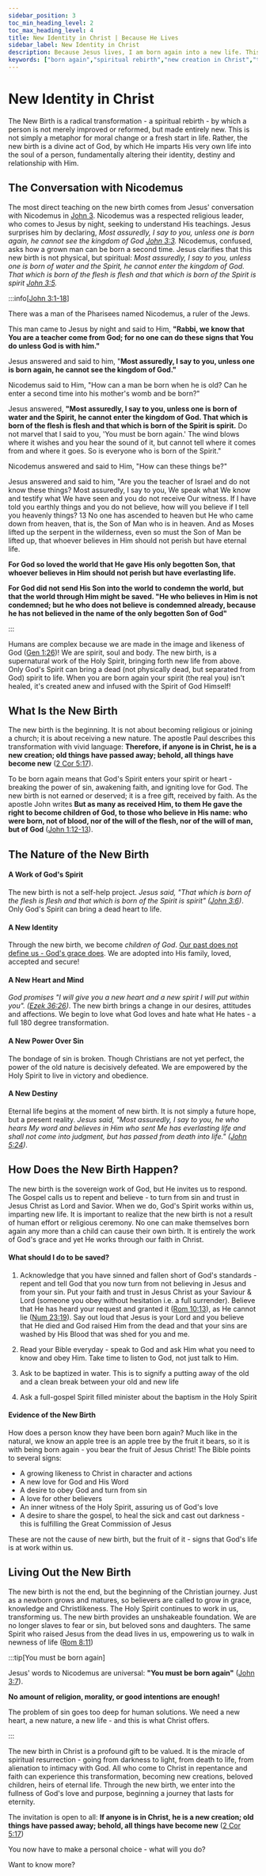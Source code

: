 ```yaml
---
sidebar_position: 3
toc_min_heading_level: 2
toc_max_heading_level: 4
title: New Identity in Christ | Because He Lives
sidebar_label: New Identity in Christ
description: Because Jesus lives, I am born again into a new life. This new birth brings regeneration, a new identity, and a spiritual journey, transforming the believer after salvation.
keywords: ["born again","spiritual rebirth","new creation in Christ","transformed by the resurrection","from death to life","old things passed away","life in the Spirit","raised to new life with Jesus","the new birth","born again","experience Jesus today"]
---
```



# New Identity in Christ

The New Birth is a radical transformation - a spiritual rebirth - by which a person is not merely improved or reformed, but
made entirely new. This is not simply a metaphor for moral change or a fresh start in life. Rather, the new birth is a divine
act of God, by which He imparts His very own life into the soul of a person, fundamentally altering their identity,
destiny and relationship with Him.

## The Conversation with Nicodemus

The most direct teaching on the new birth comes from Jesus' conversation with Nicodemus in
[John 3](https://www.biblegateway.com/passage/?search=john%203&version=NKJV).
Nicodemus was a respected religious leader, who comes to Jesus by night, seeking to understand His teachings. Jesus
surprises him by declaring, *Most assuredly, I say to you, unless one is born again, he cannot see the kingdom
of God [John 3:3](https://www.biblegateway.com/passage/?search=john%203&version=NKJV).* Nicodemus, confused, asks how a
grown man can be born a second time. Jesus clarifies that this new birth is not physical, but spiritual:
*Most assuredly, I say to you, unless one is born of water and the Spirit, he cannot enter the kingdom of God.
That which is born of the flesh is flesh and that which is born of the Spirit is spirit
[John 3:5](https://www.biblegateway.com/passage/?search=john%203&version=NKJV).*

:::info[[John 3:1-18](https://www.biblegateway.com/passage/?search=john%203&version=NKJV)]

There was a man of the Pharisees named Nicodemus, a ruler of the Jews.

This man came to Jesus by night and said to Him, **"Rabbi, we know that You are a teacher come from God; for no
one can do these signs that You do unless God is with him."**

Jesus answered and said to him, "**Most assuredly, I say to you, unless one is born again, he cannot see the kingdom
of God."**

Nicodemus said to Him, "How can a man be born when he is old? Can he enter a second time into his mother's womb
and be born?"

Jesus answered, **"Most assuredly, I say to you, unless one is born of water and the Spirit, he cannot enter the
kingdom of God. That which is born of the flesh is flesh and that which is born of the Spirit is spirit.** Do not
marvel that I said to you, 'You must be born again.' The wind blows where it wishes and you hear the sound of it,
but cannot tell where it comes from and where it goes. So is everyone who is born of the Spirit."

Nicodemus answered and said to Him, "How can these things be?"

Jesus answered and said to him, "Are you the teacher of Israel and do not know these things? Most assuredly, I say
to you, We speak what We know and testify what We have seen and you do not receive Our witness. If I have told you
earthly things and you do not believe, how will you believe if I tell you heavenly things? 13 No one has ascended
to heaven but He who came down from heaven, that is, the Son of Man who is in heaven. And as Moses lifted up the
serpent in the wilderness, even so must the Son of Man be lifted up, that whoever believes in Him should not perish
but have eternal life.

**For God so loved the world that He gave His only begotten Son, that whoever believes in Him should not perish but
have everlasting life.**

**For God did not send His Son into the world to condemn the world, but that the world through Him might be saved.
"He who believes in Him is not condemned; but he who does not believe is condemned already, because he has not
believed in the name of the only begotten Son of God"**

:::

Humans are complex because we are made in the image and likeness of God
([Gen 1:26](https://www.biblegateway.com/passage/?search=Genesis%201%3A26&version=NKJV))! We are spirit, soul and
body. The new birth, is a supernatural work of the Holy Spirit, bringing forth new life from above. Only God's Spirit
can bring a dead (not physically dead, but separated from God) spirit to life. When you are born again your
spirit (the real you) isn't healed, it's created anew and infused with the Spirit of God Himself!

## What Is the New Birth

The new birth is the beginning. It is not about becoming religious or joining a church; it is about receiving
a new nature. The apostle Paul describes this transformation with vivid language: **Therefore, if anyone is in
Christ, he is a new creation; old things have passed away; behold, all things have become new**
([2 Cor 5:17](https://www.biblegateway.com/passage/?search=2%20Corinthians%205%3A17&version=NKJV)).

To be born again means that God's Spirit enters your spirit or heart - breaking the power of sin, awakening faith,
and igniting love for God. The new birth is not earned or deserved; it is a free gift, received by faith. As the
apostle John writes **But as many as received Him, to them He gave the right to become children of God, to those who
believe in His name: who were born, not of blood, nor of the will of the flesh, nor of the will of man, but of
God** ([John 1:12-13](https://www.biblegateway.com/passage/?search=John%201%3A12-13&version=NKJV)).

## The Nature of the New Birth

#### A Work of God's Spirit

The new birth is not a self-help project. *Jesus said, "That which is born of the flesh is flesh and that which
is born of the Spirit is spirit" ([John 3:6](https://www.biblegateway.com/passage/?search=John%203%3A6&version=NKJV))*.
Only God's Spirit can bring a dead heart to life.

#### A New Identity

Through the new birth, we become *children of God*. [Our past does not define us - God's grace does](./grace-and-empowerment.md).
We are adopted into His family, loved, accepted and secure!

#### A New Heart and Mind
*God promises "I will give you a new heart and a new spirit I will put within you".
([Ezek 36:26](https://www.biblegateway.com/passage/?search=Ezekiel%2036%3A26%2C&version=NKJV))*. The new birth
brings a change in our desires, attitudes and affections. We begin to love what God loves and hate what He hates -
a full 180 degree transformation.

#### A New Power Over Sin

The bondage of sin is broken. Though Christians are not yet perfect, the power of the old nature is decisively defeated. 
We are empowered by the Holy Spirit to live in victory and obedience.

#### A New Destiny
Eternal life begins at the moment of new birth. It is not simply a future hope, but a present reality. *Jesus said,
"Most assuredly, I say to you, he who hears My word and believes in Him who sent Me has everlasting life and shall
not come into judgment, but has passed from death into life."
([John 5:24](https://www.biblegateway.com/passage/?search=john%205%3A24&version=NKJV))*.

## How Does the New Birth Happen?

The new birth is the sovereign work of God, but He invites us to respond. The Gospel calls us to repent and
believe - to turn from sin and trust in Jesus Christ as Lord and Savior. When we do, God's Spirit works within us,
imparting new life. It is important to realize that the new birth is not a result of human effort or religious ceremony.
No one can make themselves born again any more than a child can cause their own birth. It is entirely the work of
God's grace and yet He works through our faith in Christ.

#### What should I do to be saved?

1. Acknowledge that you have sinned and fallen short of God's standards - repent and tell God that
you now turn from not believing in Jesus and from your sin. Put your faith and trust in
Jesus Christ as your Saviour & Lord (someone you obey without hesitation i.e. a full surrender).
Believe that He has heard your request and granted it ([Rom 10:13](https://www.biblegateway.com/passage/?search=Rom%2010%3A13&version=NKJV)), as He cannot lie ([Num 23:19](https://www.biblegateway.com/passage/?search=Num%2023%3A19&version=NKJV)). Say
out loud that Jesus is your Lord and you believe that He died and God raised Him from the dead and
that your sins are washed by His Blood that was shed for you and me.

2. Read your Bible everyday - speak to God and ask Him what you need to know and obey Him. Take time
to listen to God, not just talk to Him.

3. Ask to be baptized in water. This is to signify a putting away of the old and a clean break between
your old and new life

4. Ask a full-gospel Spirit filled minister about the baptism in the Holy Spirit

#### Evidence of the New Birth

How does a person know they have been born again? Much like in the natural, we know an apple tree is an
apple tree by the fruit it bears, so it is with being born again - you bear the fruit of Jesus Christ!
The Bible points to several signs:

- A growing likeness to Christ in character and actions
- A new love for God and His Word
- A desire to obey God and turn from sin
- A love for other believers
- An inner witness of the Holy Spirit, assuring us of God's love
- A desire to share the gospel, to heal the sick and cast out darkness - this is fulfilling the Great Commission of Jesus

These are not the cause of new birth, but the fruit of it - signs that God's life is at work within us.

## Living Out the New Birth

The new birth is not the end, but the beginning of the Christian journey. Just as a newborn grows and matures,
so believers are called to grow in grace, knowledge and Christlikeness. The Holy Spirit continues to work in us,
transforming us. The new birth provides an unshakeable foundation. We are no longer slaves to fear or sin, but
beloved sons and daughters. The same Spirit who raised Jesus from the dead lives in us, empowering us to walk in
newness of life ([Rom 8:11](https://www.biblegateway.com/passage/?search=rom%208%3A11&version=NKJV))

:::tip[You must be born again]

Jesus' words to Nicodemus are universal: **"You must be born again"**
([John 3:7](https://www.biblegateway.com/passage/?search=john%203&version=NKJV)).

**No amount of religion, morality, or good intentions are enough!**

The problem of sin goes too deep for human solutions. We need a new heart, a new nature, a new life - and this
is what Christ offers.

:::

The new birth in Christ is a profound gift to be valued. It is the miracle of spiritual resurrection - going from
darkness to light, from death to life, from alienation to intimacy with God. All who come to Christ in repentance
and faith can experience this transformation, becoming new creations, beloved children, heirs of eternal life.
Through the new birth, we enter into the fullness of God's love and purpose, beginning a journey that lasts for eternity.

The invitation is open to all: **If anyone is in Christ, he is a new creation; old things have passed away; behold,
all things have become new**
([2 Cor 5:17](https://www.biblegateway.com/passage/?search=2%20Corinthians%205%3A17&version=NKJV))

You now have to make a personal choice - what will you do?

Want to know more?

<QRImage
  url='/img/new-man.png'
  alt="What a christian has a right to in Jesus Christ" 
  caption="" 
/>
